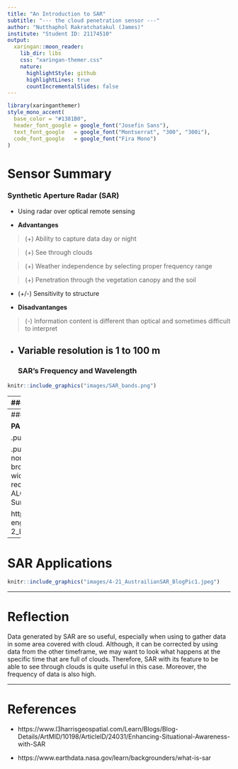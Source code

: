 ```yaml
---
title: "An Introduction to SAR"
subtitle: "--- the cloud penetration sensor ---"
author: "Nutthaphol Rakratchatakul (James)"
institute: "Student ID: 21174510"
output:
  xaringan::moon_reader:
    lib_dir: libs
    css: "xaringan-themer.css"
    nature:
      highlightStyle: github
      highlightLines: true
      countIncrementalSlides: false
---
```


```r
library(xaringanthemer)
style_mono_accent(
  base_color = "#1381B0",
  header_font_google = google_font("Josefin Sans"),
  text_font_google   = google_font("Montserrat", "300", "300i"),
  code_font_google   = google_font("Fira Mono")
)
```

# Sensor Summary

### Synthetic Aperture Radar (SAR)
- Using radar over optical remote sensing

- **Advantanges**

> (+) Ability to capture data day or night

> (+) See through clouds

> (+) Weather independence by selecting proper frequency range

> (+) Penetration through the vegetation
canopy and the soil

- (+/-) Sensitivity to structure

- **Disadvantanges**

> (-) Information content is different than optical and sometimes difficult to interpret

- Variable resolution is 1 to 100 m
---
### SAR's Frequency and Wavelength

```r
knitr::include_graphics("images/SAR_bands.png")
```
---
### Available Data in Earth Engine

**Sentinel-1 SAR GRD: C-band Synthetic Aperture Radar Ground Range Detected, log scaling**

.pull-left[
```r
knitr::include_graphics("images/COPERNICUS_S1_GRD_sample.png")
```
]

.pull-right[
**The Sentinel-1** mission provides data from a dual-polarization C-band Synthetic Aperture Radar (SAR) instrument at 5.405GHz (C band). The collection is **updated daily**. New assets are ingested within two days after they become available.

- Each scene has one of 3 resolutions (10, 25 or 40 meters)
- 4 band combinations (single band VV or HH, and dual band VV+VH and HH+HV
)

https://developers.google.com/earth-engine/datasets/catalog/COPERNICUS_S1_GRD
]
---
### Available Data in Earth Engine

**PALSAR-2 ScanSAR Level 2.2**

.pull-left[
```r
knitr::include_graphics("images/JAXA_ALOS_PALSAR-2_Level2_2_ScanSAR_sample.png")
```
]

.pull-right[
**The 25 m PALSAR-2 ScanSAR** is normalized backscatter data of PALSAR-2 broad area observation mode with observation width of 350 km. The SAR imagery was ortho-rectificatied and slope corrected using the ALOS World 3D - 30 m (AW3D30) Digital Surface Model

https://developers.google.com/earth-engine/datasets/catalog/JAXA_ALOS_PALSAR-2_Level2_2_ScanSAR
]
---
# SAR Applications

```r
knitr::include_graphics("images/4-21_AustrailianSAR_BlogPic1.jpeg")
```
---

# Reflection

Data generated by SAR are so useful, especially when using to gather data in some area covered with cloud. Although, it can be corrected by using data from the other timeframe, we may want to look what happens at the specific time that are full of clouds. Therefore, SAR with its feature to be able to see through clouds is quite useful in this case. Moreover, the frequency of data is also high.

---

# References
- https://www.l3harrisgeospatial.com/Learn/Blogs/Blog-Details/ArtMID/10198/ArticleID/24031/Enhancing-Situational-Awareness-with-SAR

- https://www.earthdata.nasa.gov/learn/backgrounders/what-is-sar

